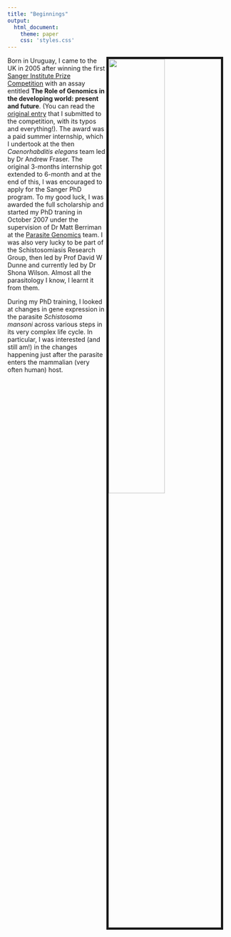 ```yaml
---
title: "Beginnings"
output:
  html_document:
    theme: paper
    css: 'styles.css'
---
```


<link rel="stylesheet" href="styles.css" type="text/css">

<img src="images/girl-1746286_1920.jpg" style="width:50%; border:5px solid; margin-right: 20px" align="right">


Born in Uruguay, I came to the UK in 2005 after winning the first [Sanger Institute Prize Competition](https://www.sanger.ac.uk/about/study/sanger-institute-prize-competition) with an assay entitled **The Role of Genomics in the developing world: present and future**. (You can read the [original entry](files/sanger_prize_2005.pdf) that I submitted to the competition, with its typos and everything!). The award was a paid summer internship, which I undertook at the then _Caenorhabditis elegans_ team led by Dr Andrew Fraser. The original 3-months internship got extended to 6-month and at the end of this, I was encouraged to apply for the Sanger PhD program. To my good luck, I was awarded the full scholarship and started my PhD traning in October 2007 under the supervision of Dr Matt Berriman at the [Parasite Genomics](https://www.sanger.ac.uk/science/groups/berriman-group) team. I was also very lucky to be part of the Schistosomiasis Research Group, then led by Prof David W Dunne and currently led by Dr Shona Wilson. Almost all the parasitology I know, I learnt it from them.

During my PhD training, I looked at changes in gene expression in the parasite _Schistosoma mansoni_ across various steps in its very complex life cycle. In particular, I was interested (and still am!) in the changes happening just after the parasite enters the mammalian (very often human) host. 
